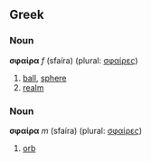 ==Greek==
===Noun===
'''σφαίρα''' ''f'' (sfaíra) (plural: [[σφαίρες]])

# [[ball]], [[sphere]]
# [[realm]]

===Noun===
'''σφαίρα''' ''m'' (sfaíra) (plural: [[σφαίρες]])

# [[orb]]